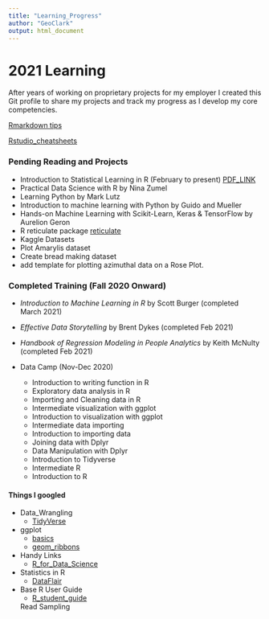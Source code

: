 ```yaml
---
title: "Learning_Progress"
author: "GeoClark"
output: html_document
---
```

# 2021 Learning
After years of working on proprietary projects for my employer I created this Git profile to share my projects and track my progress as I develop my core competencies. 

  [Rmarkdown tips](https://rstudio.com/wp-content/uploads/2015/03/rmarkdown-reference.pdf?_ga=2.260928973.1332295168.1611943840-241221221.1611943840)

 [Rstudio_cheatsheets](https://rstudio.com/resources/cheatsheets/)



### Pending Reading and Projects

* Introduction to Statistical Learning in R (February to present) [PDF_LINK](https://static1.squarespace.com/static/5ff2adbe3fe4fe33db902812/t/601cc86d7f828c4792e0bcae/1612499080032/ISLR+Seventh+Printing.pdf)
* Practical Data Science with R by Nina Zumel
* Learning Python by Mark Lutz
* Introduction to machine learning with Python by Guido and Mueller
* Hands-on Machine Learning with Scikit-Learn, Keras & TensorFlow by Aurelion Geron
* R reticulate package [reticulate](https://rstudio.github.io/reticulate/articles/calling_python.html)
* Kaggle Datasets
* Plot Amarylis dataset
* Create bread making dataset
* add template for plotting azimuthal data on a Rose Plot.

### Completed Training (Fall 2020 Onward)
  * *Introduction to Machine Learning in R* by Scott Burger (completed March 2021)

  * *Effective Data Storytelling* by Brent Dykes (completed Feb 2021)
  * *Handbook of Regression Modeling in People Analytics* by Keith McNulty (completed Feb 2021)
  * Data Camp (Nov-Dec 2020)
    + Introduction to writing function in R 
    + Exploratory data analysis in R
    + Importing and Cleaning data in R
    + Intermediate visualization with ggplot
    + Introduction to visualization with ggplot
    + Intermediate data importing
    + Introduction to importing data
    + Joining data with Dplyr
    + Data Manipulation with Dplyr
    + Introduction to Tidyverse
    + Intermediate R
    + Introduction to R


#### Things I googled


* Data_Wrangling
  + [TidyVerse](https://dplyr.tidyverse.org/index.html)
  
* ggplot
  + [basics](http://www.sthda.com/english/wiki/ggplot2-essentials)
  + [geom_ribbons](https://ggplot2.tidyverse.org/reference/geom_ribbon.html)

* Handy Links
  + [R_for_Data_Science](https://r4ds.had.co.nz/index.html)

* Statistics in R
  + [DataFlair](https://data-flair.training/blogs/machine-learning-for-r-programming/)

* Base R User Guide
  + [R_student_guide](https://bookdown.org/dli/rguide/)
  
  
  
  
  
  
  
  
  
  Read Sampling